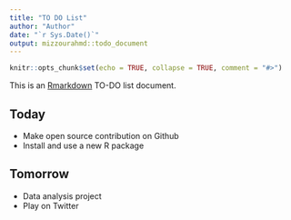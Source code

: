 ```yaml
---
title: "TO DO List"
author: "Author"
date: "`r Sys.Date()`"
output: mizzourahmd::todo_document
---
```


```r
knitr::opts_chunk$set(echo = TRUE, collapse = TRUE, comment = "#>")
```

This is an [Rmarkdown](https://rmarkdown.rstudio.com) TO-DO list document.

## Today
+ Make open source contribution on Github
+ Install and use a new R package

## Tomorrow
+ Data analysis project
+ Play on Twitter
